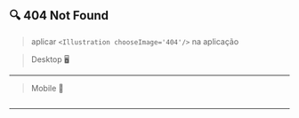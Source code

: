 

<Meta title="Foundations/Illustrations/🔍 404 Not Found" />

## 🔍 404 Not Found
> aplicar ``<Illustration chooseImage='404'/>`` na aplicação

> Desktop 🖥️

<Illustration chooseImage='404'/>

---
> Mobile 📱
<div className={'flex gap-spacing-xl'}>
    <Image src={Mobile} alt=''/>
</div>

---
